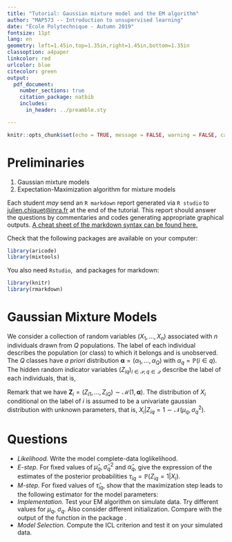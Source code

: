 ```yaml
---
title: "Tutorial: Gaussian mixture model and the EM algorithm"
author: "MAP573 -- Introduction to unsupervised learning"
date: "École Polytechnique - Autumn 2019"
fontsize: 11pt
lang: en
geometry: left=1.45in,top=1.35in,right=1.45in,bottom=1.35in
classoption: a4paper
linkcolor: red
urlcolor: blue
citecolor: green
output:
  pdf_document:
    number_sections: true
    citation_package: natbib
    includes:
      in_header: ../preamble.sty

---
```


```r
knitr::opts_chunk$set(echo = TRUE, message = FALSE, warning = FALSE, cache = FALSE)
```

# Preliminaries {-}

\textsf{Goals.}

1. Gaussian mixture models
2. Expectation-Maximization algorithm for mixture models

\textsf{Instructions.} Each student _may_ send an `R markdown` report generated via `R studio` to <julien.chiquet@inra.fr> at the end of the tutorial. This report should answer the questions by commentaries and codes generating appropriate graphical outputs. [A cheat sheet of the  markdown syntax can be found here.](https://github.com/adam-p/markdown-here/wiki/Markdown-Cheatsheet)

\textsf{Required packages.} Check that the following packages are available on your computer:
```r
library(aricode)
library(mixtools)
```

You also need `Rstudio`, \LaTeX\ and packages for markdown: 
```r
library(knitr)
library(rmarkdown)
```

# Gaussian Mixture Models

We    consider   a   collection   of    random   variables $(X_1, \dots,  X_n)$ associated  with $n$  individuals drawn from $Q$ populations. The label of each individual describes the population (or class) to  which it belongs and  is unobserved.  The $Q$  classes have _a priori_ distribution ${\boldsymbol     \alpha} = (\alpha_1,\dots,\alpha_Q)$ with
$\alpha_q  = \mathbb{P}(i  \in  q)$.  The  hidden  random indicator  variables $(Z_{iq})_{i\in\mathcal{P},  q\in\mathcal{Q}}$ describe  the label  of each individuals, that is,

\begin{equation*}
  \label{eq:prior_classes}
  \alpha_q  = \mathbb{P}(Z_{iq}  =  1) =  \mathbb{P}(i  \in q),  \quad
  \text{ such that} \sum_{q=1}^Q \alpha_q = 1.
\end{equation*}
Remark that we have $\mathbf{Z}_i      =      (Z_{i1},       \dots,      Z_{iQ})      \sim
\mathcal{M}(1,\boldsymbol\alpha)$. The distribution of  $X_i$ conditional on the label of  $i$ is assumed
to be a univariate gaussian distribution with unknown parameters, that
is, $X_i | Z_{iq} = 1 \sim \mathcal{N}(\mu_q,\sigma^2_q)$.

# Questions

- _Likelihood._ Write the model complete-data loglikelihood.
- _E-step._ For fixed values of  $\hat\mu_q, \hat\sigma_q^2$ and  $\hat\alpha_q$, give  the expression  of the  estimates of the posterior probabilities $\tau_{iq}= \mathbb{P}(Z_{iq}=1|X_i)$.
- _M-step._  For fixed values of  $\hat\tau_{iq}$, show that the maximization step leads to the following estimator for the model parameters:
\begin{equation*}
  \hat{\alpha}_q =  \frac{1}{n} \sum_{i=1}^n  \hat{\tau}_{iq}, \quad
  \hat\mu_q     =    \frac{\sum_i     \hat{\tau}_{iq}    x_i}{\sum_i
  \hat{\tau}_{iq}},    \quad   \hat{\sigma}^2_q    =   \frac{\sum_i
  \hat{\tau}_{iq} (x_i-\hat\mu_q)^2}{\sum_i \hat{\tau}_{iq}}
\end{equation*}
- _Implementation._  Test  your  EM  algorithm on  simulate data.  Try  different values for $\mu_q$,  $\sigma_q$. Also consider different initialization. Compare with the output of the function \texttt{normalmixEM} in the package \textbf{mixtools}.
- _Model Selection._ Compute  the ICL criterion and test  it on your simulated data.
\begin{equation*}
  ICL(Q) =-2 \log \mathbb{E}[L(X, Z; \hat{\alpha},\hat{\mu}, \hat{\sigma^2})] + \log(n) \mathrm{df}(Q).
\end{equation*}
